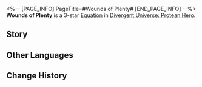 <%-- [PAGE_INFO]
PageTitle=#Wounds of Plenty#
[END_PAGE_INFO] --%>
{{Equation Infobox
|period   = Protean Hero
|rarity   = 3
|path1    = Elation*6
|path2    = The Hunt*4
|effect   = "Maddening Voice" appears in the Action Order: After any ally target launches a Follow-up ATK, advances their action by {{Color|h|5%}}. When taking action, action advances the first ally target in the lineup by {{Color|h|100%}}. After that unit uses an attack, deals {{Color|h|10}} instances(s) of "{{Trait|Aftertaste}}" DMG equal to {{Color|h|30%}} of the ally target's ATK, and up to {{Color|h|4}} instances of attacks can take effect. Moreover, all ally targets' "{{Trait|Aftertaste}}" DMG dealt multiplier increases by {{Color|h|100%}} of the original multiplier, and a countdown with {{Color|h|150}} SPD will appear in the Action Order. Effects will last until the countdown's turn begins.
|mentions = 
}}
'''Wounds of Plenty''' is a 3-star [[Divergent Universe: Protean Hero/Equatoins|Equation]] in [[Divergent Universe: Protean Hero]].

==Story==
{{Description|You came too late. The blade of revenge has already carved out the heart of this king.<br />He strummed the melody of the sea, leaving the guards intoxicated in the wind.<br />The maidservants dreamed of boundless riches and indulged themselves in the game of scarf competition.<br />Even though I clutched my sword as I slept, I could not resist the frenzy in my heart.<br />He appeared before me just like this, with a crowd of revelers following behind.<br />The jesters clinked their goblets, as if celebrating my execution.<br />I offered no resistance and drank the honey brew he gifted me.<br />How I wished it had been a cup of poison, so I would not have to feel<br />The cold blade as it claimed my life.<br />Alas, the dirge played for me was utterly dull,<br />Far less enchanting than the melodies Lady Hysilens played before the expedition began.}}
<!--
==Gameplay Notes==
* 
-->
==Other Languages==
{{Other Languages
|en   = Wounds of Plenty
|zhs  = 满溢之伤
|zht  = 滿溢之傷
|ja   = 耐えられぬ傷
|ko   = 충만의 상처
|es   = Herida de la profusión
|fr   = Blessure d'abondance
|ru   = Раны изобилия
|th   = บาดแผลท่วมท้น
|vi   = Vết Thương Chi Chít
|de   = Wunden der Fülle
|id   = Wounds of Plenty
|pt   = Feridas Infindas
}}

==Change History==
{{Change History|3.1}}